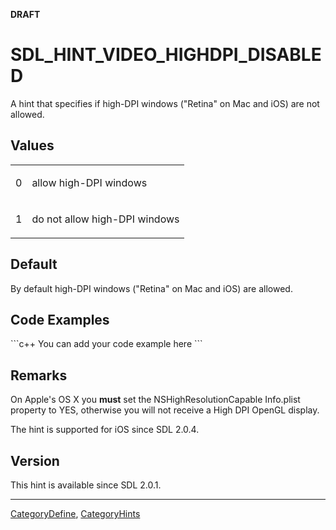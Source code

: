 <span color="red">'''DRAFT'''</span>

<!-- #*^*^*^*^*See http://wiki.libsdl.org/moin.cgi/SGEnumerations for details on editing this page*^*^*^*^* -->


= SDL_HINT_VIDEO_HIGHDPI_DISABLED =
A hint that specifies if high-DPI windows ("Retina" on Mac and iOS) are not allowed.




== Values ==
{|
|0
|allow high-DPI windows
|-
|1
|do not allow high-DPI windows
|}


== Default ==
By default high-DPI windows ("Retina" on Mac and iOS) are allowed.


== Code Examples ==
```c++
You can add your code example here
```

<!-- #Leave this section as-is unless you have a code example to put in.  In that case, replace You can add your code example here with your code example following the Style Guide instructions.  Leave the rest of the markup alone and delete this comment. -->


== Remarks ==
On Apple's OS X you '''must''' set the NSHighResolutionCapable Info.plist property to YES, otherwise you will not receive a High DPI OpenGL display.

The hint is supported for iOS since SDL 2.0.4.

== Version ==
This hint is available since SDL 2.0.1.

----
[[CategoryDefine]], [[CategoryHints]]
<!-- #See the Style Guide for instructions on editing the footer. -->
